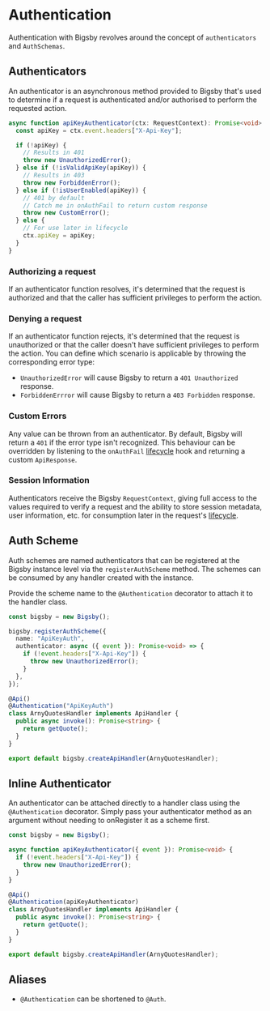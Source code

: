 # Authentication

Authentication with Bigsby revolves around the concept of `authenticators` and `AuthSchemas`.

## Authenticators

An authenticator is an asynchronous method provided to Bigsby that's used to determine if a
request is authenticated and/or authorised to perform the requested action.

```typescript
async function apiKeyAuthenticator(ctx: RequestContext): Promise<void> {
  const apiKey = ctx.event.headers["X-Api-Key"];

  if (!apiKey) {
    // Results in 401
    throw new UnauthorizedError();
  } else if (!isValidApiKey(apiKey)) {
    // Results in 403
    throw new ForbiddenError();
  } else if (!isUserEnabled(apiKey)) {
    // 401 by default
    // Catch me in onAuthFail to return custom response
    throw new CustomError();
  } else {
    // For use later in lifecycle
    ctx.apiKey = apiKey;
  }
}
```

### Authorizing a request

If an authenticator function resolves, it's determined that the request is authorized
and that the caller has sufficient privileges to perform the action.

### Denying a request

If an authenticator function rejects, it's determined that the request is unauthorized or that the
caller doesn't have sufficient privileges to perform the action. You can define which scenario
is applicable by throwing the corresponding error type:

- `UnauthorizedError` will cause Bigsby to return a `401 Unauthorized` response.
- `ForbiddenErrror` will cause Bigsby to return a `403 Forbidden` response.

### Custom Errors

Any value can be thrown from an authenticator. By default, Bigsby will return a `401` if
the error type isn't recognized. This behaviour can be overridden by listening to the `onAuthFail`
[lifecycle](./lifecycle) hook and returning a custom `ApiResponse`.

### Session Information

Authenticators receive the Bigsby `RequestContext`, giving full access to the values required
to verify a request and the ability to store session metadata, user information, etc.
for consumption later in the request's [lifecycle](./lifecycle).

## Auth Scheme

Auth schemes are named authenticators that can be registered at the Bigsby instance level
via the `registerAuthScheme` method. The schemes can be consumed by any handler created with the
instance.

Provide the scheme name to the `@Authentication` decorator to attach it to the handler class.

```typescript
const bigsby = new Bigsby();

bigsby.registerAuthScheme({
  name: "ApiKeyAuth",
  authenticator: async ({ event }): Promise<void> => {
    if (!event.headers["X-Api-Key"]) {
      throw new UnauthorizedError();
    }
  },
});

@Api()
@Authentication("ApiKeyAuth")
class ArnyQuotesHandler implements ApiHandler {
  public async invoke(): Promise<string> {
    return getQuote();
  }
}

export default bigsby.createApiHandler(ArnyQuotesHandler);
```

## Inline Authenticator

An authenticator can be attached directly to a handler class using the `@Authentication` decorator.
Simply pass your authenticator method as an argument without needing to onRegister it as a scheme first.

```typescript
const bigsby = new Bigsby();

async function apiKeyAuthenticator({ event }): Promise<void> {
  if (!event.headers["X-Api-Key"]) {
    throw new UnauthorizedError();
  }
}

@Api()
@Authentication(apiKeyAuthenticator)
class ArnyQuotesHandler implements ApiHandler {
  public async invoke(): Promise<string> {
    return getQuote();
  }
}

export default bigsby.createApiHandler(ArnyQuotesHandler);
```

## Aliases

- `@Authentication` can be shortened to `@Auth`.
